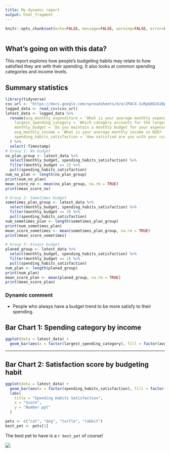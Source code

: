 ```yaml
---
title: My dynamic report
output: html_fragment
---
```


```r
knitr::opts_chunk$set(echo=FALSE, message=FALSE, warning=FALSE, error=FALSE)
```

```css
```

## What's going on with this data?

This report explores how people's budgeting habits may relate to how satisfied they are with their spending. It also looks at common spending categories and income levels.

## Summary statistics

```r
library(tidyverse)
csv_url <- "https://docs.google.com/spreadsheets/d/e/2PACX-1vRp68OJG1BppqOKpFNqu4lZ6M_Mei5fYUkEFATFg9_d9waPKM_cOAVodqgoxHJonBNl3a6-xxLA36uF/pub?gid=352280045&single=true&output=csv"
logged_data <- read_csv(csv_url)
latest_data <- logged_data %>%
  rename(avg_monthly_expenditure = `What is your average monthly expenditure in NZD (4 weeks)?`,
    largest_spending_category = `Which category accounts for the largest portion of your monthly spending?`,
    monthly_budget = `Do you maintain a monthly budget for your expenses? (Yes -> 1, No -> 2, Sometimes -> 3)`,
    avg_monthly_income = `What is your average monthly income in NZD? (4 weeks)`,
    spending_habits_satisfaction = `How satisfied are you with your current spending habits?`
  ) %>%
  select(-Timestamp)
# Group 1: No budget
no_plan_group <- latest_data %>%
  select(monthly_budget, spending_habits_satisfaction) %>%
  filter(monthly_budget == 2) %>%
  pull(spending_habits_satisfaction)
num_no_plan <- length(no_plan_group)
print(num_no_plan)
mean_score_no <- mean(no_plan_group, na.rm = TRUE)
print(mean_score_no)

# Group 2: Sometimes budget
sometimes_plan_group <- latest_data %>%
  select(monthly_budget, spending_habits_satisfaction) %>%
  filter(monthly_budget == 3) %>%
  pull(spending_habits_satisfaction)
num_sometimes_plan <- length(sometimes_plan_group)
print(num_sometimes_plan)
mean_score_sometimes <- mean(sometimes_plan_group, na.rm = TRUE)
print(mean_score_sometimes)

# Group 3: Always budget
planed_group <- latest_data %>%
  select(monthly_budget, spending_habits_satisfaction) %>%
  filter(monthly_budget == 1) %>%
  pull(spending_habits_satisfaction)
num_plan <- length(planed_group)
print(num_plan)
mean_score_plan <- mean(planed_group, na.rm = TRUE)
print(mean_score_plan)
```

### Dynamic comment

-   People who always have a budget trend to be more satisfy to their spending.

## Bar Chart 1: Spending category by income

```r
ggplot(data = latest_data) +
  geom_bar(aes(x = factor(largest_spending_category), fill = factor(avg_monthly_income)))
```

------------------------------------------------------------------------

## Bar Chart 2: Satisfaction score by budgeting habit

```r
ggplot(data = latest_data) + 
  geom_bar(aes(x = factor(spending_habits_satisfaction), fill = factor(monthly_budget))) + 
  labs(
    title = "Spending Habits Satisfaction",
    x = "Score",
    y = "Number ppl"
  )
```

```r
pets <- c("cat", "dog", "turtle", "rabbit")
best_pet <- pets[1]

```

The best pet to have is a `r best_pet` of course!

![](https://c.tenor.com/-qBsG1HwR4oAAAAC/tenor.gif)
